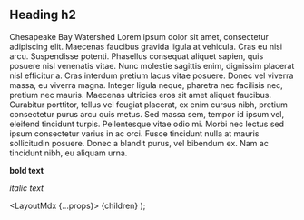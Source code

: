 
## Heading h2

Chesapeake Bay Watershed	 Lorem ipsum dolor sit amet, consectetur adipiscing elit. Maecenas faucibus gravida ligula at vehicula.
Cras eu nisi arcu. Suspendisse potenti. Phasellus consequat aliquet sapien, quis posuere nisl venenatis vitae.
Nunc molestie sagittis enim, dignissim placerat nisl efficitur a. Cras interdum pretium lacus vitae posuere.
Donec vel viverra massa, eu viverra magna. Integer ligula neque, pharetra nec facilisis nec, pretium nec mauris.
Maecenas ultricies eros sit amet aliquet faucibus. Curabitur porttitor, tellus vel feugiat placerat, ex enim
cursus nibh, pretium consectetur purus arcu quis metus. Sed massa sem, tempor id ipsum vel, eleifend tincidunt
turpis. Pellentesque vitae odio mi. Morbi nec lectus sed ipsum consectetur varius in ac orci.
Fusce tincidunt nulla at mauris sollicitudin posuere. Donec a blandit purus, vel bibendum ex. Nam ac tincidunt
nibh, eu aliquam urna.

**bold text**

_italic text_

  <LayoutMdx {...props}>
    {children}
  </LayoutMdx>
);
